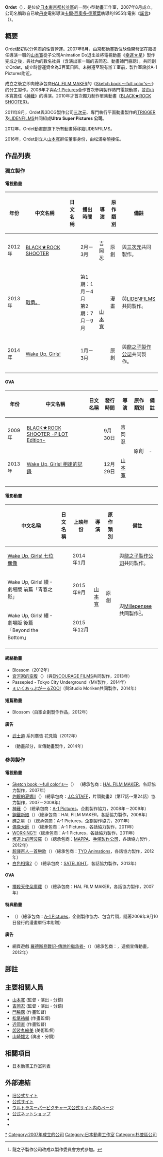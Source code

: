 {{Infobox_Company
|company_name   = 株式会社Ordet
|company_name_en= Ordet Co.,Ltd.
|company_logo   = [[file:ordetlogo.png|file:ordetlogo.png]]
|company_type   = 株式会社
|foundation     = 2007年8月
|location       =  {{Flagicon|Japan}} [[日本|日本]][[東京都|東京都]][[杉並区|杉並区]]上荻1-2-1{{lang|ja|インテグラルタワー}}3F (與TRIGGER共用)
|zip_code       = 〒167-0043
|key_people     = [[松浦裕曉|松浦裕曉]]
|industry       = [[動畫|動畫]]規劃制作
|num_employees  = 約10名
|products       = 
|revenue        = 
|assets         = 13,500,000日圓（2013年1月） 
|homepage       = https://uspi.jp/associated/ordet/
}}
'''Ordet'''（{{lang-ja|株式会社Ordet (オース)}}），是位於[[日本|日本]][[東京都|東京都]][[杉並區|杉並區]]的一間小型動畫工作室，2007年8月成立。公司名稱取自已故[[丹麥|丹麥]]電影導演[[卡爾·西奧多·德萊葉|卡爾·西奧多·德萊葉]]執導的1955年電影《[[諾言|諾言]]》（{{lang-en|Ordet}}）。

== 概要 ==
Ordet起初以分包商的性質營運。2007年8月，由[[京都動畫|京都動畫]]數位映像開發室在籍擔任導演一職的[[山本寬|山本寬]]從子公司Animation Do退出並將電視動畫《[[幸運☆星|幸運☆星]]》製作完成之後，與社內的數名社員（含演出家一職的吉岡忍、動畫師門脇聰），共同創立Ordet，成立時營運資金為3百萬日圓。未搬遷至現有辦工室前，製作室設於A-1 Pictures附近。

成立之後立即向總承包商[[HAL_FILM_MAKER|HAL FILM MAKER]]的《[[Sketch_book～素描簿～|Sketch book 〜full color's〜]]》的分工製作。2008年才與[[A-1_Pictures|A-1 Pictures]]合作首次參與製作熱門電視動畫，並由山本寬擔任《[[神薙|神薙]]》的導演。2010年才首次獨力制作單集動畫《[[BLACK★ROCK_SHOOTER|BLACK★ROCK SHOOTER]]》。

2011年8月，Ordet與3DCG製作公司[[三次元_(動畫製作公司)|三次元]]、專門執行平面動畫製作的[[TRIGGER|TRIGGER]]及[[LIDENFILMS|LIDENFILMS]]共同組成''' Ultra Super Pictures 公司'''。

2012年，Ordet動畫部旗下所有動畫師移籍LIDENFILMS。

2016年，Ordet創立人[[山本寬|山本寬]]辭任董事身份，由松浦裕曉接任。

== 作品列表 ==
=== 獨立製作 ===
==== 電視動畫 ====
{|class="wikitable" style="font-size:small; margin:0px auto; text-align:center;" 
!年份!!中文名稱!!日文名稱||播出時間!!導演!!原作類別!!備註
|-
|2012年||[[BLACK★ROCK_SHOOTER|BLACK★ROCK SHOOTER]]||{{lang|ja|ブラック★ロックシューター}}||2月－3月||吉岡忍||原創||與[[三次元_(動畫製作公司)|三次元]]共同製作。
|-
|2013年||[[戰勇。|戰勇。]]||{{lang|ja|戦勇。}}||第1期：1月－4月<br />第2期：7月－9月||rowspan="2"|[[山本寬|山本寬]]||漫畫||與[[LIDENFILMS|LIDENFILMS]]共同製作。
|-
|2014年||colspan="2"|[[Wake_Up,_Girls!|Wake Up, Girls!]]||1月－3月||原創||與[[龍之子製作公司|龍之子製作公司]]共同製作。
|-
|}

==== OVA ====
{|class="wikitable" style="font-size:small; margin:0px auto; text-align:center;" 
!年份!!中文名稱!!日文名稱||發行時間!!導演!!原作類別!!備註
|-
|2009年||[[BLACK★ROCK_SHOOTER|BLACK★ROCK SHOOTER -PILOT Edition-]]||{{lang|ja|ブラック★ロックシューター -PILOT Edition-}}||9月30日||吉岡忍||rowspan="2"|原創||rowspan="2"|-
|-
|2013年||[[Wake_Up,_Girls!|Wake Up, Girls! 相逢的記錄]]||{{lang|ja|Wake Up, Girls! 出逢いの記録}}||12月29日||[[山本寬|山本寬]]
|-
|}

==== 電影動畫 ====
{|class="wikitable" style="font-size:small; margin:0px auto; text-align:center;" 
!中文名稱!!日文名稱||上映年份!!導演!!原作類別!!備註
|-
|[[Wake_Up,_Girls!|Wake Up, Girls! 七位偶像]]||{{lang|ja|Wake Up, Girls! 七人のアイドル}}||2014年1月||rowspan="3"|[[山本寬|山本寬]]||rowspan="3"|原創||與[[龍之子製作公司|龍之子製作公司]]共同製作。
|-
|Wake Up, Girls! 續・劇場版 前篇「青春之影」||{{lang|ja|Wake Up, Girls! 続・劇場版 前編「青春の影」}}||2015年9月||rowspan="2"|與[[Millepensee|Millepensee]]共同製作<ref>龍之子製作公司改成以製作委員會方式參加。</ref>。
|-
|Wake Up, Girls! 續・劇場版 後篇「Beyond the Bottom」||{{lang|ja|Wake Up, Girls! 続・劇場版 後編「Beyond the Bottom」}}||2015年12月
|-
|}

==== 網絡動畫 ====
* Blossom（2012年）
* [[宫河家的空腹|宫河家的空腹]]（{{lang|ja|宮河家の空腹}}）（與[[ENCOURAGE_FILMS|ENCOURAGE FILMS]]共同製作，2013年）
* Passepied - Tokyo City Underground（MV製作，2014年）
* [[Wake_Up,_Girls!|ぇいくあっぷがーるZOO!]]（與Studio Moriken共同製作，2014年）

==== 短篇動畫 ====
* Bloosom（自家企劃製作作品，2012年）

==== 廣告 ====
* [[武士道_(公司)|武士道]] {{lang|ja|しよ子}}系列廣告 花見篇（2012年）
* {{lang|ja|パスピエ「トーキョーシティ・アンダーグラウンド」}}（動畫部分，宣傳動畫製作，2014年）

=== 參與製作 ===
==== 電視動畫 ====
* [[Sketch_book～素描簿～|Sketch book 〜full color's〜]]（{{lang|ja|スケッチブック 〜full color's〜}}） （總承包商：[[HAL_FILM_MAKER|HAL FILM MAKER]]，各話協力製作，2007年）
* [[灼眼的夏娜II|灼眼的夏娜II]]（{{lang|ja|灼眼のシャナII}}）（總承包商：[[J.C.STAFF|J.C.STAFF]]，片頭動畫2（第17話～第24話）協力製作，2007－2008年）
* [[神薙|神薙]]（{{lang|ja|かんなぎ}}）（總承包商：[[A-1_Pictures|A-1 Pictures]]，企劃製作協力，2008年－2009年）
* [[鋼鐵新娘|鋼鐵新娘]]（{{lang|ja|ケメコデラックス!}}）（總承包商：HAL FILM MAKER，各話協力製作，2008年）
* [[Fractale|碎之星]]（{{lang|ja|フラクタル}}）（總承包商：A-1 Pictures，企劃製作協力，2011年）
* [[偶像大師_(動畫)|偶像大師]]（{{lang|ja|THE IDOLM@STER}}）（總承包商：A-1 Pictures，各話協力製作，2011年）
* [[迷糊餐廳|WORKING'!!]]（總承包商：A-1 Pictures，各話協力製作，2011年）
* [[坂道上的阿波羅|坂道上的阿波羅]]（{{lang|ja|坂道のアポロン}}）（總承包商：[[MAPPA|MAPPA]]、[[手塚製作公司|手塚製作公司]]，各話協力製作，2012年）
* [[超譯百人一首戀歌|超譯百人一首戀歌]]（{{lang|ja|超訳百人一首 うた恋い。}}）（總承包商：[[TYO_Animations|TYO Animations]]，各話協力製作，2012年）
* [[白色相簿2|白色相簿2]]（{{lang|ja|WHITE ALBUM2}}）（總承包商：[[SATELIGHT|SATELIGHT]]，各話協力製作，2013年）

==== OVA ====
* [[撲殺天使朵庫蘿|撲殺天使朵庫蘿]]（{{lang|ja|撲殺天使ドクロちゃん}}）（總承包商：HAL FILM MAKER，各話協力製作，2007年）

==== 特典動畫 ====
* {{tsl|ja|となりの801ちゃん#となりの801ちゃんR|我的801女友R}}（{{lang|ja|となりの801ちゃんR}}）（總承包商：[[A-1_Pictures|A-1 Pictures]]，企劃製作協力、包含片頭，隨著2009年9月10日發行的漫畫單行本附贈）

==== 廣告 ====
* 網頁遊戲 [[羅德斯島戰記|羅德斯島戰記-傳說的繼承者-]]（{{lang|ja|ロードス島戦記 -伝説の継承者-}}）（總承包商：{{tsl|ja|ゲームオン|GameOn}}，遊戲宣傳動畫，2012年）

== 腳註 ==
{{reflist}}

== 主要相關人員 ==
* [[山本寬|山本寬]] (監督・演出・分鏡) 
* [[吉岡忍|吉岡忍]] (監督・演出・分鏡) 
* [[門脇聰|門脇聰]] (作畫監督)
* [[松尾祐輔|松尾祐輔]] (作畫監督)
* [[近岡直|近岡直]] (作畫監督)　
* [[袈裟丸絵美|袈裟丸絵美]] (美術監督)
* [[山崎雄太|山崎雄太]] (演出・分鏡)

== 相關項目 ==
* [[日本動畫工作室列表|日本動畫工作室列表]]

== 外部連結 ==
* [http://web.kyoto-inet.or.jp/people/kanku/outline/ 旧公式サイト] {{Wayback|url=http://web.kyoto-inet.or.jp/people/kanku/outline/ |date=20200101132549 }}
* [http://ordet.jp/ 公式サイト] {{Wayback|url=http://ordet.jp/ |date=20120328092338 }}{{リンク切れ|date=2019年12月}}
* [https://uspi.jp/associated/ordet/ ウルトラスーパーピクチャーズ公式サイト内のページ] {{Wayback|url=https://uspi.jp/associated/ordet/ |date=20200330012604 }}
* [http://ordet.ecq.sc/ 公式ネットショップ] {{Wayback|url=http://ordet.ecq.sc/ |date=20200101132807 }}
* {{Facebook|ordet.jp|株式会社Ordet}}
* {{Twitter|ordet_staff|公式ツイッター}}

{{ULTRA SUPER PICTURES}}
{{日本動畫工作室}}
{{DEFAULTSORT:Ordet}}
[[Category:Ultra_Super_Pictures|*]]
[[Category:2007年成立的公司|Category:2007年成立的公司]]
[[Category:日本動畫工作室|Category:日本動畫工作室]]
[[Category:杉並區公司|Category:杉並區公司]]